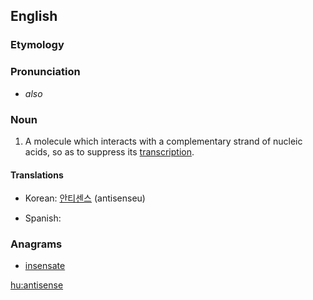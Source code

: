==English==

===Etymology===

{{prefix|anti|sense}}

===Pronunciation===

* {{IPA|æntaɪsɛns}} ''also'' {{IPAchar|æntisɛns}}

===Noun===
{{en-noun}}

# {{genetics}} A molecule which interacts with a complementary strand of nucleic acids, so as to suppress its [[transcription]].

====Translations====
{{trans-top|a molecule which suppresses transcription}}
* Korean: [[안티센스]] (antisenseu)
{{trans-mid}}
* Spanish: {{t-|es|antisentido|m}}
{{trans-bottom}}

===Anagrams===
* [[insensate#English|insensate]]

[[hu:antisense]]